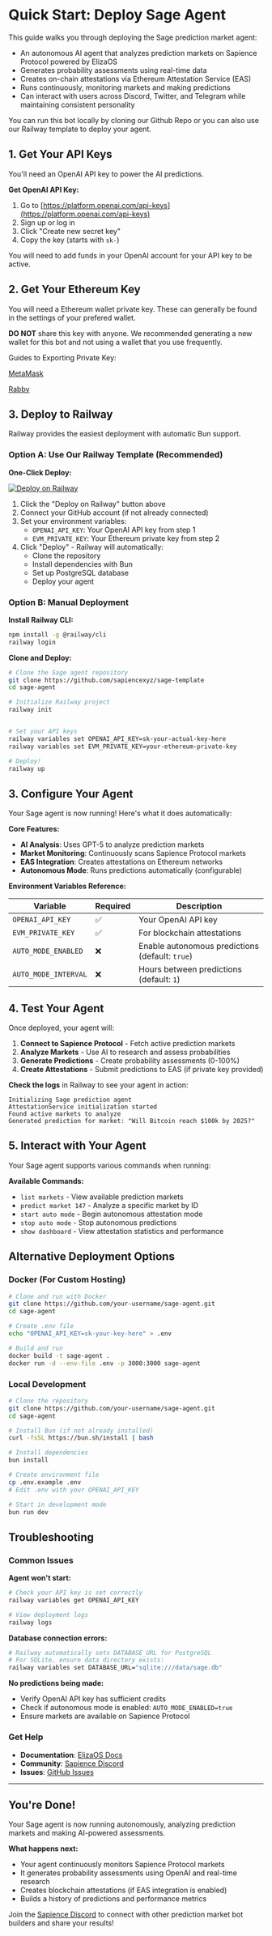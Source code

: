 # Quick Start: Deploy Sage Agent

This guide walks you through deploying the Sage prediction market agent:

* An autonomous AI agent that analyzes prediction markets on Sapience Protocol powered by ElizaOS
* Generates probability assessments using real-time data
* Creates on-chain attestations via Ethereum Attestation Service (EAS)
* Runs continuously, monitoring markets and making predictions
* Can interact with users across Discord, Twitter, and Telegram while maintaining consistent personality

You can run this bot locally by cloning our Github Repo or you can also use our Railway template to deploy your agent. 


## 1. Get Your API Keys

You'll need an OpenAI API key to power the AI predictions.

**Get OpenAI API Key:**
1. Go to [https://platform.openai.com/api-keys](https://platform.openai.com/api-keys)
2. Sign up or log in
3. Click "Create new secret key"
4. Copy the key (starts with `sk-`)

You will need to add funds in your OpenAI account for your API key to be active. 

## 2. Get Your Ethereum Key 
You will need a Ethereum wallet private key. These can generally be found in the settings of your prefered wallet. 

**DO NOT** share this key with anyone. We recommended generating a new wallet for this bot and not using a wallet that you use frequently. 

Guides to Exporting Private Key: 

[MetaMask](https://support.metamask.io/configure/accounts/how-to-export-an-accounts-private-key/#:~:text=Use%20the%20account%20selector%20at,password%20and%20hit%20'Next'.)

[Rabby](https://blockwallet.io/docs/import-from-Rabby)

## 3. Deploy to Railway

Railway provides the easiest deployment with automatic Bun support.

### Option A: Use Our Railway Template (Recommended)

**One-Click Deploy:**

[![Deploy on Railway](https://railway.app/button.svg)](https://railway.com/deploy/vfc8cZ?referralCode=DbBhWB)

1. Click the "Deploy on Railway" button above
2. Connect your GitHub account (if not already connected)
3. Set your environment variables:
   - `OPENAI_API_KEY`: Your OpenAI API key from step 1
   - `EVM_PRIVATE_KEY`: Your Ethereum private key from step 2
4. Click "Deploy" - Railway will automatically:
   - Clone the repository
   - Install dependencies with Bun
   - Set up PostgreSQL database
   - Deploy your agent

### Option B: Manual Deployment

**Install Railway CLI:**
```bash
npm install -g @railway/cli
railway login
```

**Clone and Deploy:**
```bash
# Clone the Sage agent repository
git clone https://github.com/sapiencexyz/sage-template
cd sage-agent

# Initialize Railway project
railway init


# Set your API keys
railway variables set OPENAI_API_KEY=sk-your-actual-key-here
railway variables set EVM_PRIVATE_KEY=your-ethereum-private-key

# Deploy!
railway up
```

## 3. Configure Your Agent

Your Sage agent is now running! Here's what it does automatically:

**Core Features:**
- **AI Analysis**: Uses GPT-5 to analyze prediction markets
- **Market Monitoring**: Continuously scans Sapience Protocol markets
- **EAS Integration**: Creates attestations on Ethereum networks
- **Autonomous Mode**: Runs predictions automatically (configurable)

**Environment Variables Reference:**

| Variable | Required | Description |
|----------|----------|-------------|
| `OPENAI_API_KEY` | ✅ | Your OpenAI API key |
| `EVM_PRIVATE_KEY` | ✅  | For blockchain attestations |
| `AUTO_MODE_ENABLED` | ❌ | Enable autonomous predictions (default: `true`) |
| `AUTO_MODE_INTERVAL` | ❌ | Hours between predictions (default: `1`) |

## 4. Test Your Agent

Once deployed, your agent will:

1. **Connect to Sapience Protocol** - Fetch active prediction markets
2. **Analyze Markets** - Use AI to research and assess probabilities  
3. **Generate Predictions** - Create probability assessments (0-100%)
4. **Create Attestations** - Submit predictions to EAS (if private key provided)

**Check the logs** in Railway to see your agent in action:
```
Initializing Sage prediction agent
AttestationService initialization started
Found active markets to analyze
Generated prediction for market: "Will Bitcoin reach $100k by 2025?"
```

## 5. Interact with Your Agent

Your Sage agent supports various commands when running:

**Available Commands:**
- `list markets` - View available prediction markets
- `predict market 147` - Analyze a specific market by ID
- `start auto mode` - Begin autonomous attestation mode
- `stop auto mode` - Stop autonomous predictions
- `show dashboard` - View attestation statistics and performance

## Alternative Deployment Options

### Docker (For Custom Hosting)

```bash
# Clone and run with Docker
git clone https://github.com/your-username/sage-agent.git
cd sage-agent

# Create .env file
echo "OPENAI_API_KEY=sk-your-key-here" > .env

# Build and run
docker build -t sage-agent .
docker run -d --env-file .env -p 3000:3000 sage-agent
```

### Local Development

```bash
# Clone the repository
git clone https://github.com/your-username/sage-agent.git
cd sage-agent

# Install Bun (if not already installed)
curl -fsSL https://bun.sh/install | bash

# Install dependencies
bun install

# Create environment file
cp .env.example .env
# Edit .env with your OPENAI_API_KEY

# Start in development mode
bun run dev
```

## Troubleshooting

### Common Issues

**Agent won't start:**
```bash
# Check your API key is set correctly
railway variables get OPENAI_API_KEY

# View deployment logs
railway logs
```

**Database connection errors:**
```bash
# Railway automatically sets DATABASE_URL for PostgreSQL
# For SQLite, ensure data directory exists:
railway variables set DATABASE_URL="sqlite:///data/sage.db"
```

**No predictions being made:**
- Verify OpenAI API key has sufficient credits
- Check if autonomous mode is enabled: `AUTO_MODE_ENABLED=true`
- Ensure markets are available on Sapience Protocol

### Get Help

- **Documentation**: [ElizaOS Docs](https://elizaos.github.io/eliza/)
- **Community**: [Sapience Discord](https://discord.gg/HRWFwXHM7x)
- **Issues**: [GitHub Issues](https://github.com/your-username/sage-agent/issues)

---

## You're Done!

Your Sage agent is now running autonomously, analyzing prediction markets and making AI-powered assessments. 

**What happens next:**
- Your agent continuously monitors Sapience Protocol markets
- It generates probability assessments using OpenAI and real-time research
- Creates blockchain attestations (if EAS integration is enabled)
- Builds a history of predictions and performance metrics

Join the [Sapience Discord](https://discord.gg/HRWFwXHM7x) to connect with other prediction market bot builders and share your results!

